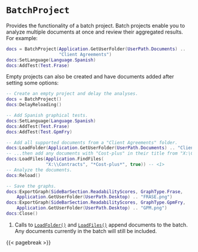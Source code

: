 # `BatchProject`

Provides the functionality of a batch project.
Batch projects enable you to analyze multiple documents at once and review their aggregated results.
For\index{examples!creating a batch project} example\index{projects!creating from a folder}:

``` .lua
docs = BatchProject(Application.GetUserFolder(UserPath.Documents) ..
                    "Client Agreements")
docs:SetLanguage(Language.Spanish)
docs:AddTest(Test.Frase)
```

Empty projects can also be created and have documents added after setting some options:

``` .lua
-- Create an empty project and delay the analyses.
docs = BatchProject()
docs:DelayReloading()

-- Add Spanish graphical tests.
docs:SetLanguage(Language.Spanish)
docs:AddTest(Test.Frase)
docs:AddTest(Test.GpmFry)

-- Add all supported documents from a "Client Agreements" folder.
docs:LoadFolder(Application.GetUserFolder(UserPath.Documents) .. "Client Agreements")
-- ...then add any documents with "Cost-plus" in their title from "X:\Contracts"
docs:LoadFiles(Application.FindFiles(
               "X:\\Contracts", "*Cost-plus*", true)) -- <1>
-- Analyze the documents.
docs:Reload()

-- Save the graphs.
docs:ExportGraph(SideBarSection.ReadabilityScores, GraphType.Frase,
    Application.GetUserFolder(UserPath.Desktop) .. "FRASE.png")
docs:ExportGraph(SideBarSection.ReadabilityScores, GraphType.GpmFry,
    Application.GetUserFolder(UserPath.Desktop) .. "GPM.png")
docs:Close()
```
1. Calls to [`LoadFolder()`](#loadfolder) and [`LoadFiles()`](#loadfiles) append documents to the batch. Any documents currently in the batch will still be included.

{{< pagebreak >}}
